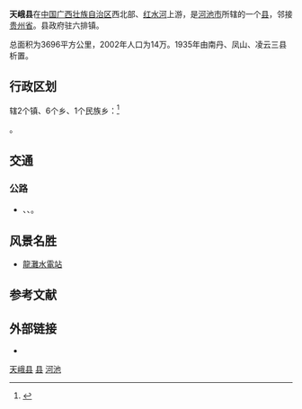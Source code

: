 {{Infobox China County
|Belong = [[广西壮族自治区|广西壮族自治区]][[河池市|河池市]]
}}
'''天峨县'''在[[中国|中国]][[广西壮族自治区|广西壮族自治区]]西北部、[[红水河|红水河]]上游，是[[河池市|河池市]]所辖的一个[[县|县]]，邻接[[贵州省|贵州省]]。县政府驻六排镇。

总面积为3696平方公里，2002年人口为14万。1935年由南丹、凤山、凌云三县析置。

==行政区划==
辖2个镇、6个乡、1个民族乡：<ref>{{PRC admin/ref sgc|45/12/22/000/000}}</ref>

{{PRC admin/children|45/12/22/000/000}}。

== 交通 ==
===公路===
* {{China Expwy Name|G69}}、{{中国国道名|212}}、{{中国国道名|243}}。

== 风景名胜 ==
*[[龍灘水電站|龍灘水電站]]

== 参考文献 ==
{{reflist}}

== 外部链接 ==
* {{Official website|http://www.tiane.gov.cn/|name=天峨县人民政府门户网站}}

{{天峨县行政区划}}
{{河池市行政区划}}
{{广西行政区划}}

[[Category:天峨县|]]
[[Category:河池区县市|县]]
[[Category:广西县份|河池]]